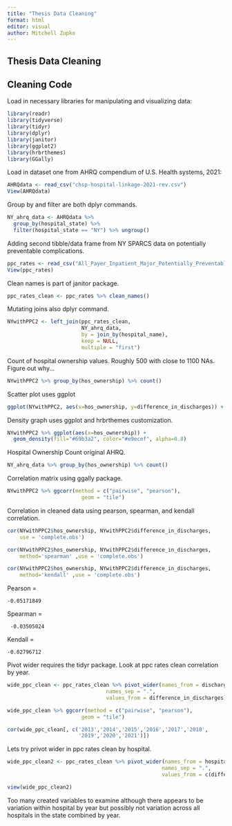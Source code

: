 ```yaml
---
title: "Thesis Data Cleaning"
format: html
editor: visual
author: Mitchell Zupko
---
```


## Thesis Data Cleaning

## Cleaning Code

Load in necessary libraries for manipulating and visualizing data:

```r
library(readr)
library(tidyverse)
library(tidyr)
library(dplyr)
library(janitor)
library(ggplot2)
library(hrbrthemes)
library(GGally)
```

Load in dataset one from AHRQ compendium of U.S. Health systems, 2021:

```r
AHRQdata <- read_csv("chsp-hospital-linkage-2021-rev.csv")
View(AHRQdata)
```

Group by and filter are both dplyr commands.

```r
NY_ahrq_data <- AHRQdata %>% 
  group_by(hospital_state) %>%
  filter(hospital_state == "NY") %>% ungroup()
```

Adding second tibble/data frame from NY SPARCS data on potentially preventable complications.

```r
ppc_rates <- read_csv("All_Payer_Inpatient_Major_Potentially_Preventable_Complication__PPC__Rates_by_Hospital__SPARCS___Beginning_2013_20241001.csv")
View(ppc_rates)
```

Clean names is part of janitor package.

```r
ppc_rates_clean <- ppc_rates %>% clean_names()

```

Mutating joins also dplyr command.

```r
NYwithPPC2 <- left_join(ppc_rates_clean,
                        NY_ahrq_data,
                        by = join_by(hospital_name),
                        keep = NULL,
                        multiple = "first")
```

Count of hospital ownership values. Roughly 500 with close to 1100 NAs. Figure out why...

```r
NYwithPPC2 %>% group_by(hos_ownership) %>% count() 

```

Scatter plot uses ggplot

```r
ggplot(NYwithPPC2, aes(x=hos_ownership, y=difference_in_discharges)) + geom_point()

```

Density graph uses ggplot and hrbrthemes customization.

```r
NYwithPPC2 %>% ggplot(aes(x=hos_ownership)) +
  geom_density(fill="#69b3a2", color="#e9ecef", alpha=0.8)
```

Hospital Ownership Count original AHRQ.

```r
NY_ahrq_data %>% group_by(hos_ownership) %>% count()

```

Correlation matrix using ggally package.

```r
NYwithPPC2 %>% ggcorr(method = c("pairwise", "pearson"),
                        geom = "tile")
```

Correlation in cleaned data using pearson, spearman, and kendall correlation.

```r
cor(NYwithPPC2$hos_ownership, NYwithPPC2$difference_in_discharges, 
    use = 'complete.obs')

cor(NYwithPPC2$hos_ownership, NYwithPPC2$difference_in_discharges,
    method='spearman' ,use = 'complete.obs')

cor(NYwithPPC2$hos_ownership, NYwithPPC2$difference_in_discharges,
    method='kendall' ,use = 'complete.obs')
```

Pearson =

```         
-0.05171849
```

Spearman =

```         
 -0.03505024
```

Kendall =

```         
-0.02796712
```

Pivot wider requires the tidyr package. Look at ppc rates clean correlation by year.

```r
wide_ppc_clean <- ppc_rates_clean %>% pivot_wider(names_from = discharge_year,
                                names_sep = ".", 
                                values_from = difference_in_discharges)

wide_ppc_clean %>% ggcorr(method = c("pairwise", "pearson"),
                        geom = "tile")

cor(wide_ppc_clean[, c('2013','2014','2015','2016','2017','2018',
                       '2019','2020','2021')])
```

Lets try privot wider in ppc rates clean by hospital.

```r
wide_ppc_clean2 <- ppc_rates_clean %>% pivot_wider(names_from = hospital_name,
                                                  names_sep = ".", 
                                                  values_from = c(difference_in_discharges))  

view(wide_ppc_clean2)
```

Too many created variables to examine although there appears to be variation within hospital by year but possibly not variation across all hospitals in the state combined by year.
